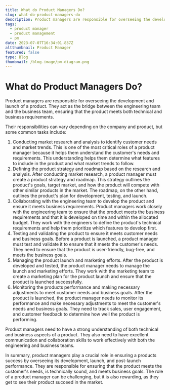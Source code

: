 ```yaml
---
title: What do Product Managers Do?
slug: what-do-product-managers-do
description: Product managers are responsible for overseeing the development and launch of a product. They act as the bridge between the engineering team and the business team, ensuring that the product meets both technical and business requirements.
tags:
  - product manager
  - product management
  - pm
date: 2023-07-07T16:34:01.837Z
altthumbnail: Product Manager
featured: false
type: Blog
thumbnail: /blog-image/pm-diagram.png
---
```

# What do Product Managers Do?

Product managers are responsible for overseeing the development and launch of a product. They act as the bridge between the engineering team and the business team, ensuring that the product meets both technical and business requirements.

Their responsibilities can vary depending on the company and product, but some common tasks include:

1. Conducting market research and analysis to identify customer needs and market trends. This is one of the most critical roles of a product manager because it helps them understand the customer's needs and requirements. This understanding helps them determine what features to include in the product and what market trends to follow.
2. Defining the product strategy and roadmap based on the research and analysis. After conducting market research, a product manager must create a product strategy and roadmap. This strategy outlines the product's goals, target market, and how the product will compete with other similar products in the market. The roadmap, on the other hand, outlines the product's plan for development, testing, and launch.
3. Collaborating with the engineering team to develop the product and ensure it meets business requirements. Product managers work closely with the engineering team to ensure that the product meets the business requirements and that it is developed on time and within the allocated budget. They work with the engineers to define the product's technical requirements and help them prioritize which features to develop first.
4. Testing and validating the product to ensure it meets customer needs and business goals. Before a product is launched, a product manager must test and validate it to ensure that it meets the customer's needs. They need to ensure that the product is user-friendly, bug-free, and meets the business goals.
5. Managing the product launch and marketing efforts. After the product is developed and tested, the product manager needs to manage the launch and marketing efforts. They work with the marketing team to create a marketing plan for the product launch and ensure that the product is launched successfully.
6. Monitoring the products performance and making necessary adjustments to meet customer needs and business goals. After the product is launched, the product manager needs to monitor its performance and make necessary adjustments to meet the customer's needs and business goals. They need to track sales, user engagement, and customer feedback to determine how well the product is performing.

Product managers need to have a strong understanding of both technical and business aspects of a product. They also need to have excellent communication and collaboration skills to work effectively with both the engineering and business teams.

In summary, product managers play a crucial role in ensuring a products success by overseeing its development, launch, and post-launch performance. They are responsible for ensuring that the product meets the customer's needs, is technically sound, and meets business goals. The role of a product manager can be challenging, but it is also rewarding, as they get to see their product succeed in the market.